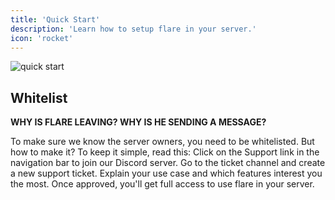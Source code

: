 ```yaml
---
title: 'Quick Start'
description: 'Learn how to setup flare in your server.'
icon: 'rocket'
---
```


<img src="/images/quickstart.png" alt="quick start" className="banner-image" />

## Whitelist
**WHY IS FLARE LEAVING? WHY IS HE SENDING A MESSAGE?**

<Info>
    To make sure we know the server owners, you need to be whitelisted. 
    But how to make it? To keep it simple, read this:
</Info>

<Steps>
  <Step title="Join our server in the navigation bar (Support)" description="You will be able to use this server for any bug reports or help.">
    Click on the Support link in the navigation bar to join our Discord server.
  </Step>

  <Step title="Open a ticket to get support" description="You will have to open a ticket, this is for advanced help when the query is complex.">
    Go to the ticket channel and create a new support ticket.
  </Step>

  <Step title="Send your request and why do you need flare" description="Any reason, it can be long or not but if possible precis for what features you are interested with.">
    Explain your use case and which features interest you the most.
  </Step>

  <Step title="Get whitelisted and enjoy our app." description="We hope you will enjoy our app and it's features :)">
    Once approved, you'll get full access to use flare in your server.
  </Step>
</Steps>
